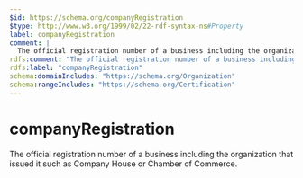 ```yaml
---
$id: https://schema.org/companyRegistration
$type: http://www.w3.org/1999/02/22-rdf-syntax-ns#Property
label: companyRegistration
comment: |
  The official registration number of a business including the organization that issued it such as Company House or Chamber of Commerce.
rdfs:comment: "The official registration number of a business including the organization that issued it such as Company House or Chamber of Commerce."
rdfs:label: "companyRegistration"
schema:domainIncludes: "https://schema.org/Organization"
schema:rangeIncludes: "https://schema.org/Certification"
---
```


# companyRegistration

The official registration number of a business including the organization that issued it such as Company House or Chamber of Commerce.

